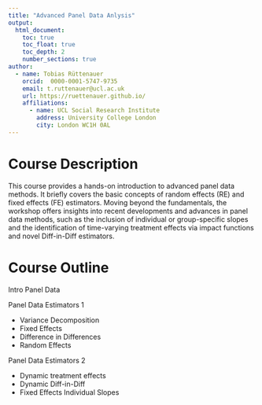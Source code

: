 ```yaml
---
title: "Advanced Panel Data Anlysis"
output: 
  html_document:
    toc: true
    toc_float: true
    toc_depth: 2
    number_sections: true
author:
  - name: Tobias Rüttenauer
    orcid: 	0000-0001-5747-9735
    email: t.ruttenauer@ucl.ac.uk
    url: https://ruettenauer.github.io/
    affiliations:
      - name: UCL Social Research Institute
        address: University College London
        city: London WC1H 0AL
---
```



# Course Description

This course provides a hands-on introduction to advanced panel data methods. It briefly covers the basic concepts of random effects (RE) and fixed effects (FE) estimators. Moving beyond the fundamentals, the workshop offers insights into recent developments and advances in panel data methods, such as the inclusion of individual or group-specific slopes and the identification of time-varying treatment effects via impact functions and novel Diff-in-Diff estimators.

# Course Outline

Intro Panel Data

Panel Data Estimators 1

- 	Variance Decomposition
- 	Fixed Effects
-   Difference in Differences
-   Random Effects

Panel Data Estimators 2 

-  Dynamic treatment effects
-  Dynamic Diff-in-Diff
-  Fixed Effects Individual Slopes
